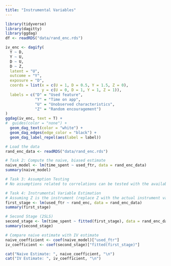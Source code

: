 ```yaml
---
title: "Instrumental Variables"
---
```


```r
library(tidyverse)
library(dagitty)
library(ggdag)
df <- readRDS("data/rand_enc.rds")

iv_enc <- dagify(
  Y ~ D,
  Y ~ U,
  D ~ U,
  D ~ Z,
  latent = "U",
  outcome = "Y",
  exposure = "D",
  coords = list(x = c(U = 1, D = 0.5, Y = 1.5, Z = 0),
                y = c(U = 0, D = 1, Y = 1, Z = 1)),
  labels = c("D" = "Used feature", 
             "Y" = "Time on app", 
             "U" = "Unobserved characteristics",
             "Z" = "Random encouragement")
)
ggdag(iv_enc, text = T) +
#  guides(color = "none") +
  geom_dag_text(color = "white") +
  geom_dag_edges(edge_color = "black") +
  geom_dag_label_repel(aes(label = label))
```

```r
# Load the data
rand_enc_data <- readRDS("data/rand_enc.rds")

# Task 2: Compute the naive, biased estimate
naive_model <- lm(time_spent ~ used_ftr, data = rand_enc_data)
summary(naive_model)

# Task 3: Assumption Testing
# No assumptions related to correlations can be tested with the available data.

# Task 4: Instrumental Variable Estimation
# Assuming Z is the instrument (replace Z with the actual instrument variable)
first_stage <- lm(used_ftr ~ rand_enc, data = rand_enc_data)
summary(first_stage)

# Second Stage (2SLS)
second_stage <- lm(time_spent ~ fitted(first_stage), data = rand_enc_data)
summary(second_stage)

# Compare naive estimate with IV estimate
naive_coefficient <- coef(naive_model)["used_ftr"]
iv_coefficient <- coef(second_stage)["fitted(first_stage)"]

cat("Naive Estimate: ", naive_coefficient, "\n")
cat("IV Estimate: ", iv_coefficient, "\n")

```